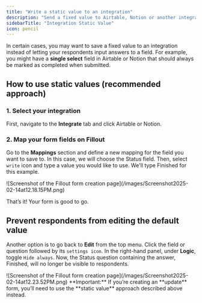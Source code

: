 ```yaml
---
title: "Write a static value to an integration"
description: "Send a fixed value to Airtable, Notion or another integration for any field, using static values. "
sidebarTitle: "Integration Static Value"
icon: pencil
---
```


In certain cases, you may want to save a fixed value to an integration instead of letting your respondents input answers to a field. For example, you might have a **single select** field in Airtable or Notion that should always be marked as completed when submitted.

## How to use static values (recommended approach)

### 1. Select your integration

First, navigate to the **Integrate** tab and click Airtable or Notion.

### 2. **Map your form fields on Fillout**

Go to the **Mappings** section and define a new mapping for the field you want to save to. In this case, we will choose the Status field. Then, select `write` icon and type a value you would like to use. We'll type Finished for this example.

<Frame style={{ width: '576px', height: '259px' }}>
  ![Screenshot of the Fillout form creation page](/images/Screenshot2025-02-14at12.18.15PM.png)
</Frame>

That’s it\! Your form is good to go.

## Prevent respondents from editing the default value

Another option is to go back to **Edit** from the top menu. Click the field or question followed by its `settings icon`. In the right-hand panel, under **Logic**, toggle `Hide always`. Now, the Status question containing the answer, Finished, will no longer be visible to respondents.

<Frame style={{ width: '288px', height: '147px' }}>
  ![Screenshot of the Fillout form creation page](/images/Screenshot2025-02-14at12.23.52PM.png)
</Frame>

<Check>
  **Important:** If you’re creating an **update** form, you’ll need to use the **static value** approach described above instead.
</Check>
